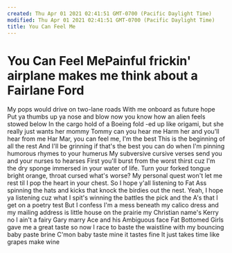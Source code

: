```yaml
---
created: Thu Apr 01 2021 02:41:51 GMT-0700 (Pacific Daylight Time)
modified: Thu Apr 01 2021 02:41:51 GMT-0700 (Pacific Daylight Time)
title: You Can Feel Me
---
```

# You Can Feel MePainful frickin' airplane makes me think about a Fairlane Ford
My pops would drive on two-lane roads
With me onboard as future hope
Put ya thumbs up ya nose and blow
now you know how an alien feels stowed below
In the cargo hold of a Boeing fold
-ed up like origami, but she really just wants her mommy
Tommy can you hear me
Harm her and you'll hear from me
Har Mar, you can feel me, I'm the best
This is the beginning of all the rest
And I'll be grinning if that's the best you can do
when I'm pinning humorous rhymes to your humerus
My subversive cursive verses send you and your nurses to hearses
First you'll burst from the worst thirst cuz I'm the dry sponge immersed in your water of life.
Turn your forked tongue bright orange, throat cursed what's worse?
My personal quest won't let me rest til I pop the heart in your chest. So
I hope y'all listening to Fat Ass spinning the hats and kicks that knock the birdies out the nest.
Yeah, I hope ya listening cuz what I spit's winning the battles the pick and the A's that I get on a poetry test
But I confess I'm a mess beneath my calico dress
and my mailing address is little house on the prairie
my Christian name's Kerry no I ain't a fairy Gary
marry Ace and his Ambiguous face
Fat Bottomed Girls gave me a great taste
so now I race to baste the waistline with my bouncing baby paste brine
C'mon baby taste mine it tastes fine
It just takes time like grapes make wine
